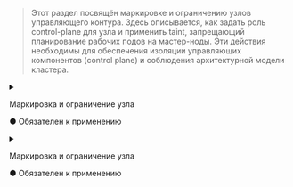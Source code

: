 

> Этот раздел посвящён маркировке и ограничению узлов управляющего контура.
> Здесь описывается, как задать роль control-plane для узла и применить taint, запрещающий планирование рабочих подов на мастер-ноды.
> Эти действия необходимы для обеспечения изоляции управляющих компонентов (control plane) и соблюдения архитектурной модели кластера.

<Tabs groupId="phase">
  <TabItem value="init">
    <details>
      <summary>
        <div style={{ display: 'flex', justifyContent: 'space-between', flexWrap: 'wrap' }}>
          <p style={{ marginBottom: 0 }}>Маркировка и ограничение узла</p>
          <p className="obligatory-note-orange">● Обязателен к применению</p>
        </div>
      </summary>
      <MarkingInitComponent />
    </details>
  </TabItem>
  <TabItem value="join">
    <details>
      <summary>
        <div style={{ display: 'flex', justifyContent: 'space-between', flexWrap: 'wrap' }}>
          <p style={{ marginBottom: 0 }}>Маркировка и ограничение узла</p>
          <p className="obligatory-note-orange">● Обязателен к применению</p>
        </div>
      </summary>
      <MarkingJoinComponent />
    </details>
  </TabItem>
</Tabs>
